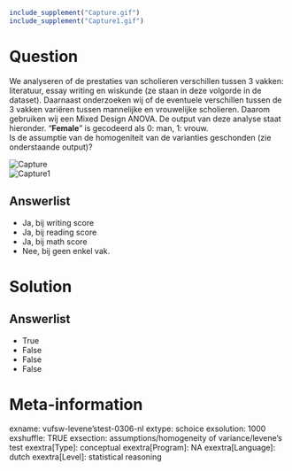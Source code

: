 ```r
include_supplement("Capture.gif")
include_supplement("Capture1.gif")
```

Question
========
We analyseren of de prestaties van scholieren verschillen tussen 3
vakken: literatuur, essay writing en wiskunde (ze staan in deze volgorde
in de dataset). Daarnaast onderzoeken wij of de eventuele verschillen
tussen de 3 vakken variëren tussen mannelijke en vrouwelijke scholieren.
Daarom gebruiken wij een Mixed Design ANOVA. De output van deze analyse
staat hieronder. "**Female**" is gecodeerd als 0: man, 1: vrouw.  
Is de assumptie van de homogeniteit van de varianties geschonden (zie
onderstaande output)? 
  
<img src="Capture.gif" class="fr-fic fr-dii tvcss_2" alt="Capture" />  
<img src="Capture1.gif" class="fr-fic fr-dii tvcss_3" alt="Capture1" />

Answerlist
----------
* Ja, bij writing score
* Ja, bij reading score
* Ja, bij math score
* Nee, bij geen enkel vak.

Solution
========










Answerlist
----------
* True
* False
* False
* False

Meta-information
================
exname: vufsw-levene'stest-0306-nl
extype: schoice
exsolution: 1000
exshuffle: TRUE
exsection: assumptions/homogeneity of variance/levene's test
exextra[Type]: conceptual
exextra[Program]: NA
exextra[Language]: dutch
exextra[Level]: statistical reasoning

